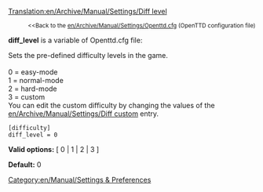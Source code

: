 [[Translation:en/Archive/Manual/Settings/Diff level]]

:<small><<Back to the [[en/Archive/Manual/Settings/Openttd.cfg]] (OpenTTD configuration file)</small>

{{en/Archive/Historic|'''diff_level''' was last used in OpenTTD 1.2.3.}}

'''diff_level''' is a variable of Openttd.cfg file:

Sets the pre-defined difficulty levels in the game.<br><br>
0 = easy-mode<br>
1 = normal-mode<br>
2 = hard-mode<br>
3 = custom<br>
You can edit the custom difficulty by changing the values of the [[en/Archive/Manual/Settings/Diff custom]] entry.

<pre>
[difficulty]
diff_level = 0
</pre>

'''Valid options:''' [ 0 | 1 | 2 | 3 ]

'''Default:''' 0


[[Category:en/Manual/Settings & Preferences]]
